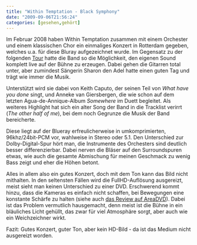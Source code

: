 ```yaml
---
title: "Within Temptation - Black Symphony"
date: "2009-09-06T21:56:24"
categories: [gesehen,gehört]
---
```


Im Februar 2008 haben Within Temptation zusammen mit einem Orchester und einem klassischen Chor ein einmaliges Konzert in Rotterdam gegeben, welches u.a. für diese Bluray aufgezeichnet wurde. Im Gegensatz zu der folgenden [Tour](/blog/2008/07/22/rock-harz-2008/) hatte die Band so die Möglichkeit, den eigenen Sound komplett live auf der Bühne zu erzeugen. Dabei gehen die Gitarren total unter, aber zumindest Sängerin Sharon den Adel hatte einen guten Tag und trägt wie immer die Musik.

Unterstützt wird sie dabei von Keith Caputo, der seinen Teil von *What have you done* singt, und Anneke van Giersbergen, die wie schon auf dem letzten Agua-de-Annique-Album *Somewhere* im Duett begleitet. Als weiteres Highlight hat sich ein alter Song der Band in die Tracklist verirrt (*The other half of me*), bei dem noch Gegrunze die Musik der Band bereicherte.

Diese liegt auf der Blueray erfreulicherweise in umkomprimierten, 96khz/24bit-PCM vor, wahlweise in Stereo oder 5.1. Den Unterschied zur Dolby-Digital-Spur hört man, die Instrumente des Orchesters sind deutlich besser differenzierbar. Dabei nerven die Bläser auf den Surroundspuren etwas, wie auch die gesamte Abmischung für meinen Geschmack zu wenig Bass zeigt und eher die Höhen betont.

Alles in allem also ein gutes Konzert, doch mit dem Ton kann das Bild nicht mithalten. In den seltensten Fällen wird die FullHD-Auflösung ausgereizt, meist sieht man keinen Unterschied zu einer DVD. Erschwerend kommt hinzu, dass die Kameras es einfach nicht schaffen, bei Bewegungen eine konstante Schärfe zu halten (siehe auch [das Review auf AreaDVD](http://www.areadvd.de/blu-ray_disc-reviews/2008/Within_Temptation_Black_Symphony_BD.shtml)). Dabei ist das Problem vermutlich hausgemacht, denn meist ist die Bühne in ein bläuliches Licht gehüllt, das zwar für viel Atmosphäre sorgt, aber auch wie ein Weichzeichner wirkt.

Fazit: Gutes Konzert, guter Ton, aber kein HD-Bild - da ist das Medium nicht ausgereizt worden.
